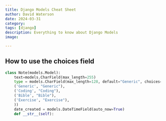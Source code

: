 ```yaml
---
title: Django Models Cheat Sheet
author: David Waterson
date: 2024-03-31
category:
tags: [django]
description: Everything to know about Django Models 
image: 

---
```


## How to use the choices field

```python
class Note(models.Model):
    text=models.CharField(max_length=255)
    type = models.CharField(max_length=128, default="Generic", choices=(
    ('Generic', "Generic"),
    ('Coding', "Coding"),
    ('Bible', "Bible"),
    ('Exercise', "Exercise"),
    ))
    date_created = models.DateTimeField(auto_now=True)
    def __str__(self):
```

